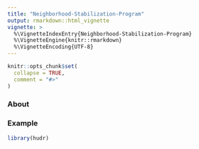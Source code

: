 ```yaml
---
title: "Neighborhood-Stabilization-Program"
output: rmarkdown::html_vignette
vignette: >
  %\VignetteIndexEntry{Neighborhood-Stabilization-Program}
  %\VignetteEngine{knitr::rmarkdown}
  %\VignetteEncoding{UTF-8}
---
```


```r
knitr::opts_chunk$set(
  collapse = TRUE,
  comment = "#>"
)
```

### About



### Example
```r
library(hudr)
```
